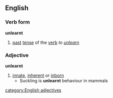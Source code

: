 ==English==
===Verb form===
'''unlearnt'''
#[[past]] [[tense]] of the [[verb]] ''to [[unlearn]]''
===Adjective===
'''unlearnt'''
#[[innate]], [[inherent]] or [[inborn]]
#* Suckling is '''unlearnt''' behaviour in mammals
[[category:English adjectives]]